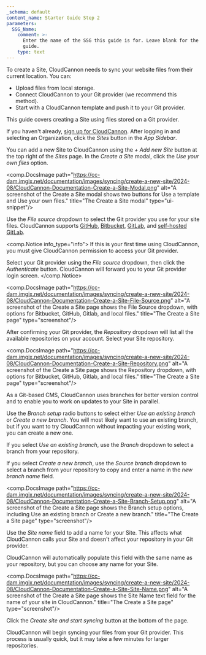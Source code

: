 ```yaml
---
_schema: default
content_name: Starter Guide Step 2
parameters:
  SSG_Name:
    comment: >-
      Enter the name of the SSG this guide is for. Leave blank for the universal
      guide.
    type: text
---
```


To create a Site, CloudCannon needs to sync your website files from their current location. You can:

* Upload files from local storage.
* Connect CloudCannon to your Git provider (we recommend this method).
* Start with a CloudCannon template and push it to your Git provider.

This guide covers creating a Site using files stored on a Git provider.

If you haven't already, <a href="https://app.cloudcannon.com/register" target="_blank" rel="noopener">sign up for CloudCannon</a>. After logging in and selecting an Organization, click the *Sites* button in the *App Sidebar*.

You can add a new Site to CloudCannon using the *\+ Add new Site* button at the top right of the *Sites* page. In the *Create a Site* modal, click the *Use your own files* option.

<comp.DocsImage path="https://cc-dam.imgix.net/documentation/images/syncing/create-a-new-site/2024-08/CloudCannon-Documentation-Create-a-Site-Modal.png" alt="A screenshot of the Create a Site modal shows two buttons for Use a template and Use your own files." title="The Create a Site modal" type="ui-snippet"/>

Use the *File source* dropdown to select the Git provider you use for your site files. CloudCannon supports <a href="https://cloudcannon.com/documentation/articles/connecting-a-github-repository-as-your-source/" target="_blank" rel="noopener">GitHub</a>, <a href="https://cloudcannon.com/documentation/articles/connecting-a-bitbucket-respository-as-your-source/" target="_blank" rel="noopener">Bitbucket</a>, <a href="https://cloudcannon.com/documentation/articles/connecting-a-gitlab-respository-as-your-source/" target="_blank" rel="noopener">GitLab</a>, and <a href="https://cloudcannon.com/documentation/articles/connecting-a-self-hosted-gitlab-repository-as-your-source/" target="_blank" rel="noopener">self-hosted GitLab</a>.

<comp.Notice info_type="info">
  If this is your first time using CloudCannon, you must give CloudCannon permission to access your Git provider.

  Select your Git provider using the *File source* dropdown, then click the *Authenticate* button. CloudCannon will forward you to your Git provider login screen.
</comp.Notice>

<comp.DocsImage path="https://cc-dam.imgix.net/documentation/images/syncing/create-a-new-site/2024-08/CloudCannon-Documentation-Create-a-Site-File-Source.png" alt="A screenshot of the Create a Site page shows the File Source dropdown, with options for Bitbucket, GitHub, Gitlab, and local files." title="The Create a Site page" type="screenshot"/>

After confirming your Git provider, the *Repository* dropdown will list all the available repositories on your account. Select your Site repository.

<comp.DocsImage path="https://cc-dam.imgix.net/documentation/images/syncing/create-a-new-site/2024-08/CloudCannon-Documentation-Create-a-Site-Repository.png" alt="A screenshot of the Create a Site page shows the Repository dropdown, with options for Bitbucket, GitHub, Gitlab, and local files." title="The Create a Site page" type="screenshot"/>

As a Git-based CMS, CloudCannon uses branches for better version control and to enable you to work on updates to your Site in parallel.

Use the *Branch setup* radio buttons to select either *Use an existing branch* or *Create a new branch*. You will most likely want to use an existing branch, but if you want to try CloudCannon without impacting your existing work, you can create a new one.

If you select *Use an existing branch*, use the *Branch* dropdown to select a branch from your repository.

If you select *Create a new branch*, use the *Source branch* dropdown to select a branch from your repository to copy and enter a name in the *new branch name* field.

<comp.DocsImage path="https://cc-dam.imgix.net/documentation/images/syncing/create-a-new-site/2024-08/CloudCannon-Documentation-Create-a-Site-Branch-Setup.png" alt="A screenshot of the Create a Site page shows the Branch setup options, including Use an existing branch or Create a new branch." title="The Create a Site page" type="screenshot"/>

Use the *Site name* field to add a name for your Site. This affects what CloudCannon calls your Site and doesn't affect your repository in your Git provider.

CloudCannon will automatically populate this field with the same name as your repository, but you can choose any name for your Site.

<comp.DocsImage path="https://cc-dam.imgix.net/documentation/images/syncing/create-a-new-site/2024-08/CloudCannon-Documentation-Create-a-Site-Site-Name.png" alt="A screenshot of the Create a Site page shows the Site Name text field for the name of your site in CloudCannon." title="The Create a Site page" type="screenshot"/>

Click the *Create site and start syncing* button at the bottom of the page.

CloudCannon will begin syncing your files from your Git provider. This process is usually quick, but it may take a few minutes for larger repositories.